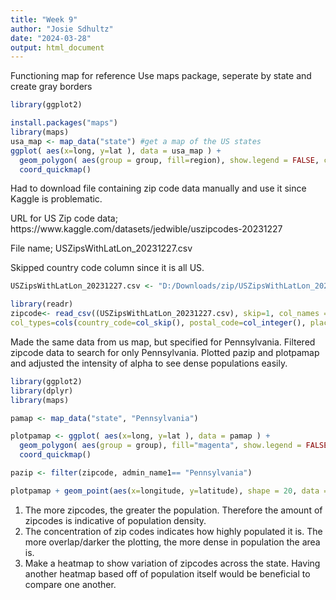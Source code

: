 ```yaml
---
title: "Week 9"
author: "Josie Sdhultz"
date: "2024-03-28"
output: html_document
---
```


Functioning map for reference
Use maps package, seperate by state and create gray borders

```r
library(ggplot2)

install.packages("maps")
library(maps)  
usa_map <- map_data("state") #get a map of the US states  
ggplot( aes(x=long, y=lat ), data = usa_map ) +  
  geom_polygon( aes(group = group, fill=region), show.legend = FALSE, color="grey50") +  
  coord_quickmap()
```

Had to download file containing zip code data manually and use it since Kaggle is problematic. 

URL for US Zip code data; https://www.kaggle.com/datasets/jedwible/uszipcodes-20231227

File name; USZipsWithLatLon_20231227.csv

Skipped country code column since it is all US. 
```r
USZipsWithLatLon_20231227.csv <- "D:/Downloads/zip/USZipsWithLatLon_20231227.csv"

library(readr)
zipcode<- read_csv((USZipsWithLatLon_20231227.csv), skip=1, col_names = c("country_code", "postal_code", "place_name", "admin_name1", "admin_code1", "admin_name2", "admin_code2", "latitude", "longitude"),
col_types=cols(country_code=col_skip(), postal_code=col_integer(), place_name=col_character(), admin_name1=col_character(), admin_code1=col_integer(), admin_name2=col_character(), admin_code2=col_integer(), latitude=col_double(), longitude=col_double()))

```




Made the same data from us map, but specified for Pennsylvania. Filtered zipcode data to search for only Pennsylvania. Plotted pazip and plotpamap and adjusted the intensity of alpha to see dense populations easily. 
```r
library(ggplot2)
library(dplyr)
library(maps)  

pamap <- map_data("state", "Pennsylvania") 

plotpamap <- ggplot( aes(x=long, y=lat ), data = pamap ) +  
  geom_polygon( aes(group = group), fill="magenta", show.legend = FALSE, color="grey50") +  
  coord_quickmap()

pazip <- filter(zipcode, admin_name1== "Pennsylvania")

plotpamap + geom_point(aes(x=longitude, y=latitude), shape = 20, data = pazip, alpha=.3)
```
1. The more zipcodes, the greater the population. Therefore the amount of zipcodes is indicative of population density.  
2. The concentration of zip codes indicates how highly populated it is. The more overlap/darker the plotting, the more dense in population the area is.
3. Make a heatmap to show variation of zipcodes across the state. Having another heatmap based off of population itself would be beneficial to compare one another. 
